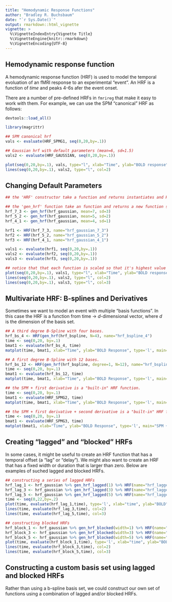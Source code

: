 ```yaml
---
title: "Hemodynamic Response Functions"
author: "Bradley R. Buchsbaum"
date: "`r Sys.Date()`"
output: rmarkdown::html_vignette
vignette: >
  %\VignetteIndexEntry{Vignette Title}
  %\VignetteEngine{knitr::rmarkdown}
  %\VignetteEncoding{UTF-8}
---
```



## Hemodynamic response function

A hemodynamic response function (HRF) is used to model the temporal evoluation of an fMRI response to an experimental "event". An HRF is a function of *time* and peaks 4-6s afer the event onset.

There are a number of pre-defined HRFs in `fmrireg` that make it easy to work with them. For example, we can use the SPM "canonical" HRF as follows:

```r
devtools::load_all()
```

```r

library(magrittr)

## SPM canonical hrf
vals <- evaluate(HRF_SPMG1, seq(0,20,by=.1))

## Gaussian hrf with default parameters (mean=6, sd=1.5)
vals2 <- evaluate(HRF_GAUSSIAN, seq(0,20,by=.1)) 

plot(seq(0,20,by=.1), vals, type="l", xlab="Time", ylab="BOLD response", ylim=range(c(vals, vals2)), main="Gaussian and SPM Canonical HRF")
lines(seq(0,20,by=.1), vals2, type="l", col=2)

```

## Changing Default Parameters

```r

## the 'HRF' constructor take a function and returns instantiates and HRF object. Several 'hrf' functions are provided which have default parameters. 

## the 'gen_hrf' function take an function and returns a new function substituting the supplied parameters as arguments.
hrf_7_3 <- gen_hrf(hrf_gaussian, mean=7, sd=3)
hrf_5_2 <- gen_hrf(hrf_gaussian, mean=5, sd=2)
hrf_4_1 <- gen_hrf(hrf_gaussian, mean=4, sd=1)

hrf1 <- HRF(hrf_7_3, name="hrf_gaussian_7_3")
hrf2 <- HRF(hrf_5_2, name="hrf_gaussian_5_2")
hrf3 <- HRF(hrf_4_1, name="hrf_gaussian_4_1")

vals1 <- evaluate(hrf1, seq(0,20,by=.1))
vals2 <- evaluate(hrf2, seq(0,20,by=.1))
vals3 <- evaluate(hrf3, seq(0,20,by=.1))

## notice that that each function is scaled so that it's highest value = 1.
plot(seq(0,20,by=.1), vals1, type="l", xlab="Time", ylab="BOLD response", ylim=range(c(vals1, vals2, vals3)), main="Three Gaussian HRFs")
lines(seq(0,20,by=.1), vals2, type="l", col=2)
lines(seq(0,20,by=.1), vals3, type="l", col=3)

```

## Multivariate HRF: B-splines and Derivatives

Sometimes we want to model an event with multiple "basis functions". In this case the HRF is a function from time -> *d*-dimensional vector, where *d* is the dimension of the basis set.

```r

## A third degree B-Spline with four bases.
hrf_bs_4 <- HRF(gen_hrf(hrf_bspline, N=4), name="hrf_bspline_4")
time <- seq(0,20, by=.1)
bmat1 <- evaluate(hrf_bs_4, time)
matplot(time, bmat1, xlab="Time", ylab="BOLD Response", type='l', main="Bspline HRF basis set (N=4)")

## A first degree B-Spline with 12 bases.
hrf_bs_12 <- HRF(gen_hrf(hrf_bspline, degree=1, N=12), name="hrf_bspline_12")
time <- seq(0,20, by=.1)
bmat1 <- evaluate(hrf_bs_12, time)
matplot(time, bmat1, xlab="Time", ylab="BOLD Response", type='l', main="Bspline HRF basis set (N=12)")

## the SPM + first derivative is a "built-in" HRF function.
time <- seq(0,20, by=.1)
bmat1 <- evaluate(HRF_SPMG2, time)
matplot(time, bmat1, xlab="Time", ylab="BOLD Response", type='l', main="SPM + first derivative")

## the SPM + first derivative + second derivative is a "built-in" HRF function.
time <- seq(0,20, by=.1)
bmat1 <- evaluate(HRF_SPMG3, time)
matplot(bmat1, xlab="Time", ylab="BOLD Response", type='l', main="SPM + 1st and 2nd derivative")

```


## Creating "lagged" and "blocked" HRFs

In some cases, it might be useful to create an HRF function that has a temporal offset (a "lag" or "delay"). We might also want to create an HRF that has a fixed width or duration that is larger than zero. Below are examples of suched lagged and blocked HRFs.


```r

## constructing a series of lagged HRFs
hrf_lag_1 <- hrf_gaussian %>% gen_hrf_lagged(1) %>% HRF(name="hrf_lagged_1") 
hrf_lag_3 <- hrf_gaussian %>% gen_hrf_lagged(3) %>% HRF(name="hrf_lagged_3") 
hrf_lag_5 <- hrf_gaussian %>% gen_hrf_lagged(5) %>% HRF(name="hrf_lagged_5") 
time <- seq(0,22,by=.2)
plot(time, evaluate(hrf_lag_1,time), type='l', xlab="time", ylab="BOLD")
lines(time, evaluate(hrf_lag_3,time), col=2)
lines(time, evaluate(hrf_lag_5,time), col=3)

## constructing blocked HRFs
hrf_block_1 <- hrf_gaussian %>% gen_hrf_blocked(width=1) %>% HRF(name="hrf_blocked_1") 
hrf_block_3 <- hrf_gaussian %>% gen_hrf_blocked(width=3) %>% HRF(name="hrf_blocked_3") 
hrf_block_5 <- hrf_gaussian %>% gen_hrf_blocked(width=5) %>% HRF(name="hrf_blocked_5") 
plot(time, evaluate(hrf_block_1,time), type='l', xlab="time", ylab="BOLD")
lines(time, evaluate(hrf_block_3,time), col=2)
lines(time, evaluate(hrf_block_5,time), col=3)


```

## Constructing a custom basis set using lagged and blocked HRFs

Rather than using a b-spline basis set, we could construct our own set of functions using a combination of lagged and/or blocked HRFs.






